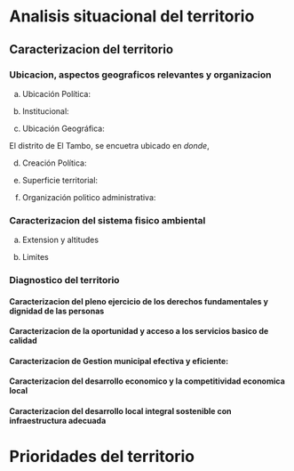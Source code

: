 # Analisis situacional del territorio

## Caracterizacion del territorio

### Ubicacion, aspectos geograficos relevantes y organizacion

a. Ubicación Política:

b. Institucional:

c. Ubicación Geográfica:

El distrito de El Tambo, se encuetra ubicado en *donde*,

d. Creación Política:

e. Superficie territorial:

<!-- mapa de huacrapuquio dentro del peru - huancayo-->

f. Organización politico administrativa:

### Caracterizacion del sistema fisico ambiental

<!-- datos de zonificacion usar https://www.distrito.pe/distrito-huacrapuquio.html-->

a. Extension y altitudes

b. Limites

<!--al final mostrar huacrapuquio en huancayo mapa (con porcentaje de crecimiento urbano del pdc de el tambo)-->

### Diagnostico del territorio

<!-- semaforo de gestion verde buen indicador amarillo rojo para la necesidad de atencion-->

#### Caracterizacion del pleno ejercicio de los derechos fundamentales y dignidad de las personas

<!--datos calidad de vida pero usaron un radar en vez de proporciones, 

Pobreza
Poblacion
  Poblacion total, poblacion urbana y rural (censos y proyectados)
  los datos anteriores en una serie temporal
  distribucion de poblacion entre hombres y mujeres

violencia familiar y gneero (evaluar)
-->

#### Caracterizacion de la oportunidad y acceso a los servicios basico de calidad

<!-- tablas con colores de acuerdo a condiciones de acuerdo al valor 

educacion, calidad educativa, asistencia escolar eduacion superior(encuesta)
agua, cobertura de agua, consumo de gaua per capita litrso poersona dia, continuidad de servicio de agua, claidad del agua agua no contabilidzada, cantidad remanente de anios de balance hidrico positivo
sanemamiento y drenaje: porcentaje de hogares con conexcionconexion domiciliaria al sistema de alcantarillado, aguas residuales tratadas a normas nacionales,, po
  viviendas afectadas por inunaciones en los 10 anios
Energia:
  hogares a conexcion a energia electrica
  conexcion a gas natural
  cantidad de interrupciones por cliente
  duracion promedio de la interruppcion electrica
  consumo anual residencial de electricidad
  intensidad energetica d ela economia (kilogramo equivalente en petroleo con la media de alc)
  existencia, monitorieo y cumplimeinto de las normas
  energia renovable sobre total de genereacion electrica (base de datos)
  -->

#### Caracterizacion de Gestion municipal efectiva y eficiente:

<!--
SEgurirada ciudaddana
  violencia 
  seguros, tasa de victimacion
GEstion participativa
  eficienci en planificacion participava
  existencia de un presupeusto participatico
  sesiones publicas de rendicion de cuentas por anio (datos no disponibles)
Gestion moderna
  presupuesto plrui anual
  remunracin al sistema de desemplno
  Existencia de sistemas electronicos para el seguimiento de la gestion de la municipalidad
  existencia de sistemas de adquision electronicos
Transparencia
  transparencia
  portal transparencia
  porcentaje de cuentas de empresas municipales auditadas
impuestos y autonoia financiera
  ingresos propios como porcentaje de los ingresos publicos
  transferencias totales
  " " para fines publicos 
  ingresos de otras fuentes (donantes)
  recuperacion del costo de prestacion de servicios
  impuestos recaudados como porcentaje de los impuestos facturados
Deuda
  servicio de la deuda
  crecimiento de la deuda
-->

#### Caracterizacion del desarrollo economico y la competitividad economica local

<!-- 
competitivad de la economia
  licencia de negocio
Tejido productivo
  Pib percapita de la ciudad
  tasa de crecimiento del pib per capita
Mercado laboral
  desempleo
  empleo informal
Capital humano
  nivel de estudios universitarios
  capacitacion profesional
tejido empresarial
  incremento de empresas
  certificacion de calidad
  coectividad
    conexxcion a banda ancha
    movil
    celulares

-->

#### Caracterizacion del desarrollo local integral sostenible con infraestructura adecuada

<!-- 
uso del suelo
  densidad
  vivienda
  areas verdes y recreacion
  planificacion del uso del suelo
Desigualdad urbana
  porcenaje de viviendas ubicadas en acentamiento informales
  coeficiente de gini
  Ingresos de laspersonas
Movilidad y trasnporte
  infraestructura de trasnporte balanceado
  trasnporte seguro - victimas mortales por accidntes de transito
  congestion reducida
  transporte planificado indicesistema de planificacion y administracion de trasnporte
  transporte economico - indice de asequibilidad
  demanda equilibrada - ration empleo vivienda
  -->
  


# Prioridades del territorio

